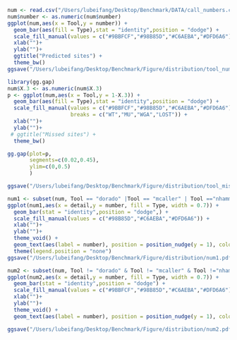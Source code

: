 ```R
num <- read.csv("/Users/lubeifang/Desktop/Benchmark/DATA/call_numbers.csv")
num$number <- as.numeric(num$number)
ggplot(num,aes(x = Tool,y = number)) + 
  geom_bar(aes(fill = Type),stat = "identity",position = "dodge") +
  scale_fill_manual(values = c("#9BBFCF","#98B85D","#C6AEBA","#DFD6A6")) +
  xlab("")+
  ylab("")+
  ggtitle("Predicted sites") +
  theme_bw()
ggsave("/Users/lubeifang/Desktop/Benchmark/Figure/distribution/tool_num_percentage.pdf",width = 9, height = 3)

library(gg.gap)
num$X.3 <- as.numeric(num$X.3)
p <- ggplot(num,aes(x = Tool,y = 1-X.3)) + 
  geom_bar(aes(fill = Type),stat = "identity",position = "dodge") +
  scale_fill_manual(values = c("#9BBFCF","#98B85D","#C6AEBA","#DFD6A6"),
                    breaks = c("WT","MU","WGA","LOST")) +
  xlab("")+
  ylab("")+
 # ggtitle("Missed sites") +
  theme_bw()

gg.gap(plot=p,
       segments=c(0.02,0.45),
       ylim=c(0,0.5)
       )

ggsave("/Users/lubeifang/Desktop/Benchmark/Figure/distribution/tool_missed_num.pdf",width = 9, height = 4)
```

```R
num1 <- subset(num, Tool == "dorado" |Tool == "mcaller" | Tool =="nhammerhead" | Tool =="tombo_denovo")
ggplot(num1,aes(x = detail,y = number, fill = Type, width = 0.7)) + 
  geom_bar(stat = "identity",position = "dodge",) +
  scale_fill_manual(values = c("#98B85D","#C6AEBA","#DFD6A6")) +
  xlab("")+
  ylab("")+
  theme_void() +
  geom_text(aes(label = number), position = position_nudge(y = 1), color = "black", size = 4, angle = 45) +
  theme(legend.position = "none")
ggsave("/Users/lubeifang/Desktop/Benchmark/Figure/distribution/num1.pdf",width = 5, height = 4)

num2 <- subset(num, Tool != "dorado" & Tool != "mcaller" & Tool !="nhammerhead" & Tool !="tombo_denovo")
ggplot(num2,aes(x = detail,y = number, fill = Type, width = 0.7)) + 
  geom_bar(stat = "identity",position = "dodge") +
  scale_fill_manual(values = c("#9BBFCF","#98B85D","#C6AEBA","#DFD6A6")) +
  xlab("")+
  ylab("")+
  theme_void() +
  geom_text(aes(label = number), position = position_nudge(y = 1), color = "black", size = 4, angle = 45) 

ggsave("/Users/lubeifang/Desktop/Benchmark/Figure/distribution/num2.pdf",width = 6, height = 4)
```